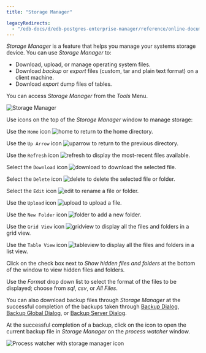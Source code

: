 ```yaml
---
title: "Storage Manager"

legacyRedirects:
  - "/edb-docs/d/edb-postgres-enterprise-manager/reference/online-documentation/8.0/storage_manager.html"
---
```


<div id="storage_manager" class="registered_link"></div>

*Storage Manager* is a feature that helps you manage your systems storage device. You can use *Storage Manager* to:

-   Download, upload, or manage operating system files.
-   Download *backup* or *export* files (custom, tar and plain text format) on a client machine.
-   Download *export* dump files of tables.

You can access *Storage Manager* from the *Tools* Menu.

<img src="../images/storage_manager.png" class="align-center" alt="Storage Manager" />

Use icons on the top of the *Storage Manager* window to manage storage:

Use the `Home` icon ![home](../images/home.png) to return to the home directory.

Use the `Up Arrow` icon ![uparrow](../images/uparrow.png) to return to the previous directory.

Use the `Refresh` icon ![refresh](../images/refresh.png) to display the most-recent files available.

Select the `Download` icon ![download](../images/download.png) to download the selected file.

Select the `Delete` icon ![delete](../images/delete.png) to delete the selected file or folder.

Select the `Edit` icon ![edit](../images/edit.png) to rename a file or folder.

Use the `Upload` icon ![upload](../images/upload.png) to upload a file.

Use the `New Folder` icon ![folder](../images/folder.png) to add a new folder.

Use the `Grid View` icon ![gridview](../images/gridview.png) to display all the files and folders in a grid view.

Use the `Table View` icon ![tableview](../images/tableview.png) to display all the files and folders in a list view.

Click on the check box next to *Show hidden files and folders* at the bottom of the window to view hidden files and folders.

Use the *Format* drop down list to select the format of the files to be displayed; choose from *sql*, *csv*, or *All Files*.

You can also download backup files through *Storage Manager* at the successful completion of the backups taken through [Backup Dialog](06_backup_dialog/#backup_dialog), [Backup Global Dialog](07_backup_globals_dialog/#backup_globals_dialog), or [Backup Server Dialog](08_backup_server_dialog/#backup_server_dialog).

At the successful completion of a backup, click on the icon to open the current backup file in *Storage Manager* on the *process watcher* window.

<img src="../images/process_watcher_storage_manager.png" class="align-center" alt="Process watcher with storage manager icon" />
